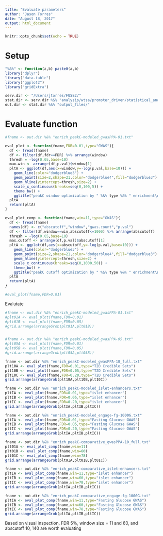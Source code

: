 ```yaml
---
title: "Evaluate parameters"
author: "Jason Torres"
date: "August 18, 2017"
output: html_document
---
```


```r
knitr::opts_chunk$set(echo = TRUE)
```

# Setup 

```r

"%&%" <- function(a,b) paste0(a,b)
library("dplyr")
library("data.table")
library("ggplot2")
library("gridExtra")

serv.dir <- "/Users/jtorres/FUSE2/"
stat.dir <- serv.dir %&% "analysis/wtsa/promoter_driven/statistical_analysis/"
out.dir <- stat.dir %&% "output_files/"

```


# Evaluate function 

```r

#fname <- out.dir %&% "enrich_peakC-modeled_gwasPPA-01.txt"

eval_plot <- function(fname,FDR=0.01,type="GWAS"){
  df <- fread(fname)
  df <- filter(df,fdr==FDR) %>% arrange(window)
  thresh = -log(0.05,base=10)
  max.win <- arrange(df,p.val)$window[1]
  pltA <- ggplot(df,aes(x=window,y=-log(p.val,base=10))) + 
    geom_line(color="dodgerblue3") + 
    geom_point(size=2,shape=21,color="dodgerblue4",fill="dodgerblue3") + 
    geom_hline(yintercept=thresh,size=2) + 
    scale_x_continuous(breaks=seq(0,100,5)) +
    theme_bw() + 
    ggtitle("peakC window optimization by " %&% type %&% " enrichment\nFDR: " %&% FDR %&% "    Max: " %&% max.win)
  pltA
  return(pltA)
}

eval_plot_comp <- function(fname,win=11,type="GWAS"){
  df <- fread(fname)
  names(df) <- c("abscutoff","window","gwas.count","p.val")
  df <- filter(df,window==win,abscutoff<=1000) %>% arrange(abscutoff)
  thresh = -log(0.05,base=10)
  max.cutoff <- arrange(df,p.val)$abscutoff[1]
  pltA <- ggplot(df,aes(x=abscutoff,y=-log(p.val,base=10))) + 
    geom_line(color="dodgerblue3") + 
    geom_point(size=2,shape=21,color="dodgerblue4",fill="dodgerblue3") + 
    geom_hline(yintercept=thresh,size=2) + 
    scale_x_continuous(breaks=seq(0,1000,50)) +
    theme_bw() + 
    ggtitle("peakC cutoff optimization by " %&% type %&% " enrichment\nWindow: " %&% win %&% "    Max: " %&% max.cutoff)
  pltA
  return(pltA)
}

#eval_plot(fname,FDR=0.01)

```


Evalutate 

```r

#fname <- out.dir %&% "enrich_peakC-modeled_gwasPPA-01.txt"
#plt01A <- eval_plot(fname,FDR=0.01)
#plt01B <- eval_plot(fname,FDR=0.05)
#grid.arrange(arrangeGrob(plt01A,plt01B))


#fname <- out.dir %&% "enrich_peakC-modeled_gwasPPA-05.txt"
#plt05A <- eval_plot(fname,FDR=0.01)
#plt05B <- eval_plot(fname,FDR=0.05)
#grid.arrange(arrangeGrob(plt05A,plt05B))

fname <- out.dir %&% "enrich_peakC-modeled_gwasPPA-10_full.txt"
plt10A <- eval_plot(fname,FDR=0.01,type="T2D Credible Sets")
plt10B <- eval_plot(fname,FDR=0.05,type="T2D Credible Sets")
plt10C <- eval_plot(fname,FDR=0.20,type="T2D Credible Sets")
grid.arrange(arrangeGrob(plt10A,plt10B,plt10C))

fname <- out.dir %&% "enrich_peakC-modeled_islet-enhancers.txt"
pltIA <- eval_plot(fname,FDR=0.01,type="islet enhancer")
pltIB <- eval_plot(fname,FDR=0.05,type="islet enhancer")
pltIC <- eval_plot(fname,FDR=0.20,type="islet enhancer")
grid.arrange(arrangeGrob(pltIA,pltIB,pltIC))

fname <- out.dir %&% "enrich_peakC-modeled_engage-fg-1000G.txt"
pltIA <- eval_plot(fname,FDR=0.01,type="Fasting Glucose GWAS")
pltIB <- eval_plot(fname,FDR=0.05,type="Fasting Glucose GWAS")
pltIC <- eval_plot(fname,FDR=0.20,type="Fasting Glucose GWAS")
grid.arrange(arrangeGrob(pltIA,pltIB,pltIC))

```



```r

fname <- out.dir %&% "enrich_peakC-comparative_gwasPPA-10_full.txt"
plt01A <- eval_plot_comp(fname,win=11)
plt01B <- eval_plot_comp(fname,win=60)
plt01C <- eval_plot_comp(fname,win=78)
grid.arrange(arrangeGrob(plt01A,plt01B,plt01C))

fname <- out.dir %&% "enrich_peakC-comparative_islet-enhancers.txt"
pltIA <- eval_plot_comp(fname,win=11,type="islet enhancer")
pltIB <- eval_plot_comp(fname,win=60,type="islet enhancer")
pltIC <- eval_plot_comp(fname,win=78,type="islet enhancer")
grid.arrange(arrangeGrob(pltIA,pltIB,pltIC))

fname <- out.dir %&% "enrich_peakC-comparative_engage-fg-1000G.txt"
pltIA <- eval_plot_comp(fname,win=11,type="Fasting Glucose GWAS")
pltIB <- eval_plot_comp(fname,win=60,type="Fasting Glucose GWAS")
pltIC <- eval_plot_comp(fname,win=78,type="Fasting Glucose GWAS")
grid.arrange(arrangeGrob(pltIA,pltIB,pltIC))

```


Based on visual inspection, FDR 5%, window size = 11 and 60, and abscutoff 10, 140 are worth evaluating 

